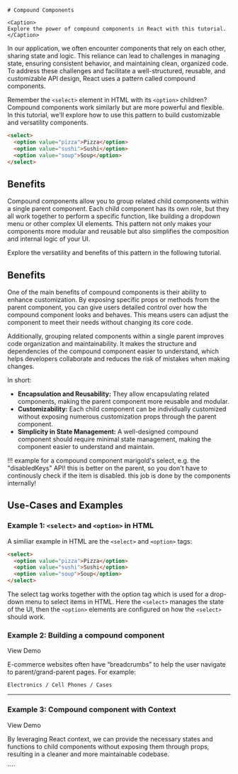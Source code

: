 

<Block className='text-center'>

    # Compound Components

    <Caption>
    Explore the power of compound components in React with this tutorial.
    </Caption>

</Block>

<Content>

In our application, we often encounter components that rely on each other, sharing state and logic. This
reliance can lead to challenges in managing state, ensuring consistent behavior, and maintaining clean,
organized code. To address these challenges and facilitate a well-structured, reusable, and
customizable API design, React uses a pattern called compound components.

Remember the `<select>` element in HTML with its `<option>` children? Compound components work similarly but
are more powerful and flexible. In this tutorial, we'll explore how to use this pattern to build customizable
and versatility components.

```html
<select>
  <option value="pizza">Pizza</option>
  <option value="sushi">Sushi</option>
  <option value="soup">Soup</option>
</select>
```

## Benefits

Compound components allow you to group related child components within a single parent component. Each child
component has its own role, but they all work together to perform a specific function, like building a dropdown
menu or other complex UI elements. This pattern not only makes your components more modular and reusable but also
simplifies the composition and internal logic of your UI.

Explore the versatility and benefits of this pattern in the following tutorial.

## Benefits

One of the main benefits of compound components is their ability to enhance customization. By exposing specific
props or methods from the parent component, you can give users detailed control over how the compound component
looks and behaves. This means users can adjust the component to meet their needs without changing its core code.

Additionally, grouping related components within a single parent improves code organization and maintainability.
It makes the structure and dependencies of the compound component easier to understand, which helps developers
collaborate and reduces the risk of mistakes when making changes.

In short:

- **Encapsulation and Reusability:** They allow encapsulating related components, making the parent component more reusable and modular.
- **Customizability:** Each child component can be individually customized without exposing numerous customization props through the parent component.
- **Simplicity in State Management:** A well-designed compound component should require minimal state management, making the component easier to understand and maintain.

</Content>

<Block>

!!! example for a compound component marigold's select, e.g. the "disabledKeys" API! this is better on the parent, so you don't have to continously check if the item is disabled. this job is done by the components internally!

## Use-Cases and Examples

### Example 1: `<select>` and `<option>` in HTML

A similiar example in HTML are the `<select>` and `<option>` tags:

```html select.html
<select>
  <option value="pizza">Pizza</option>
  <option value="sushi">Sushi</option>
  <option value="soup">Soup</option>
</select>
```

The select tag works together with the option tag which is used for a drop-down menu to select items in HTML. Here the `<select>` manages the state of the UI, then the `<option>` elements are configured on how the `<select>` should work.

### Example 2: Building a compound component

<DemoLink to="/compound-component/preview/breadcrumbs">View Demo</DemoLink>

E-commerce websites often have “breadcrumbs” to help the user navigate to parent/grand-parent pages. For example:

`Electronics / Cell Phones / Cases`

---

<BreadcrumbDoc />
<div style={{ height: 100 }} />

### Example 3: Compound component with Context

<DemoLink to="/compound-component/preview/tabs">View Demo</DemoLink>

By leveraging React context, we can provide the necessary states and functions to child components without exposing them through props, resulting in a cleaner and more maintainable codebase.

<TabsDoc />
<div style={{ height: 300 }} />
</Block>
````
